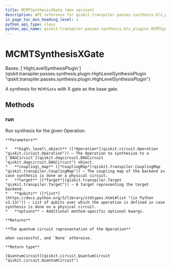 ```yaml
---
title: MCMTSynthesisXGate (dev version)
description: API reference for qiskit.transpiler.passes.synthesis.hls_plugins.MCMTSynthesisXGate in the dev version of qiskit
in_page_toc_min_heading_level: 1
python_api_type: class
python_api_name: qiskit.transpiler.passes.synthesis.hls_plugins.MCMTSynthesisXGate
---
```


# MCMTSynthesisXGate

<Class id="qiskit.transpiler.passes.synthesis.hls_plugins.MCMTSynthesisXGate" isDedicatedPage={true} github="https://github.com/Qiskit/qiskit/tree/stable/2.2/qiskit/transpiler/passes/synthesis/hls_plugins.py#L1624-L1637" signature="qiskit.transpiler.passes.synthesis.hls_plugins.MCMTSynthesisXGate" modifiers="class">
  Bases: [`HighLevelSynthesisPlugin`](qiskit.transpiler.passes.synthesis.plugin.HighLevelSynthesisPlugin "qiskit.transpiler.passes.synthesis.plugin.HighLevelSynthesisPlugin")

  A synthesis for `MCMTGate` with X gate as the base gate.

  ## Methods

  ### run

  <Function id="qiskit.transpiler.passes.synthesis.hls_plugins.MCMTSynthesisXGate.run" github="https://github.com/Qiskit/qiskit/tree/stable/2.2/qiskit/transpiler/passes/synthesis/hls_plugins.py#L1627-L1637" signature="run(high_level_object, coupling_map=None, target=None, qubits=None, **options)">
    Run synthesis for the given Operation.

    **Parameters**

    *   **high\_level\_object** ([*Operation*](qiskit.circuit.Operation "qiskit.circuit.Operation")) – The Operation to synthesize to a [`DAGCircuit`](qiskit.dagcircuit.DAGCircuit "qiskit.dagcircuit.DAGCircuit") object.
    *   **coupling\_map** ([*CouplingMap*](qiskit.transpiler.CouplingMap "qiskit.transpiler.CouplingMap")) – The coupling map of the backend in case synthesis is done on a physical circuit.
    *   **target** ([*Target*](qiskit.transpiler.Target "qiskit.transpiler.Target")) – A target representing the target backend.
    *   **qubits** ([*list*](https://docs.python.org/3/library/stdtypes.html#list "(in Python v3.13)")) – List of qubits over which the operation is defined in case synthesis is done on a physical circuit.
    *   **options** – Additional method-specific optional kwargs.

    **Returns**

    **The quantum circuit representation of the Operation**

    when successful, and `None` otherwise.

    **Return type**

    [QuantumCircuit](qiskit.circuit.QuantumCircuit "qiskit.circuit.QuantumCircuit")
  </Function>
</Class>

